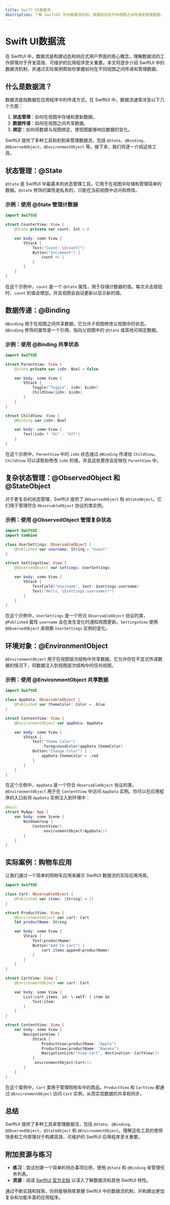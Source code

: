 ```yaml
---
title: Swift UI数据流
description: 了解 SwiftUI 中的数据流机制，掌握如何在不同视图之间传递和管理数据。
---
```


# Swift UI数据流

在 SwiftUI 中，数据流是构建动态和响应式用户界面的核心概念。理解数据流的工作原理对于开发高效、可维护的应用程序至关重要。本文将逐步介绍 SwiftUI 中的数据流机制，并通过实际案例帮助你掌握如何在不同视图之间传递和管理数据。

## 什么是数据流？

数据流是指数据在应用程序中的传递方式。在 SwiftUI 中，数据流通常涉及以下几个方面：

1. **状态管理**：如何在视图中存储和更新数据。
2. **数据传递**：如何在视图之间共享数据。
3. **绑定**：如何将数据与视图绑定，使视图能够响应数据的变化。

SwiftUI 提供了多种工具和机制来管理数据流，包括 `@State`、`@Binding`、`@ObservedObject`、`@EnvironmentObject` 等。接下来，我们将逐一介绍这些工具。

## 状态管理：@State

`@State` 是 SwiftUI 中最基本的状态管理工具。它用于在视图中存储和管理简单的数据。`@State` 修饰的属性是私有的，只能在当前视图中访问和修改。

### 示例：使用 @State 管理计数器

```swift
import SwiftUI

struct CounterView: View {
    @State private var count: Int = 0

    var body: some View {
        VStack {
            Text("Count: \(count)")
            Button("Increment") {
                count += 1
            }
        }
    }
}
```

在这个示例中，`count` 是一个 `@State` 属性，用于存储计数器的值。每次点击按钮时，`count` 的值会增加，并且视图会自动更新以显示新的值。

## 数据传递：@Binding

`@Binding` 用于在视图之间共享数据。它允许子视图修改父视图中的状态。`@Binding` 修饰的属性是一个引用，指向父视图中的 `@State` 或其他可绑定数据。

### 示例：使用 @Binding 共享状态

```swift
import SwiftUI

struct ParentView: View {
    @State private var isOn: Bool = false

    var body: some View {
        VStack {
            Toggle("Toggle", isOn: $isOn)
            ChildView(isOn: $isOn)
        }
    }
}

struct ChildView: View {
    @Binding var isOn: Bool

    var body: some View {
        Text(isOn ? "On" : "Off")
    }
}
```

在这个示例中，`ParentView` 中的 `isOn` 状态通过 `@Binding` 传递给 `ChildView`。`ChildView` 可以读取和修改 `isOn` 的值，并且这些更改会反映在 `ParentView` 中。

## 复杂状态管理：@ObservedObject 和 @StateObject

对于更复杂的状态管理，SwiftUI 提供了 `@ObservedObject` 和 `@StateObject`。它们用于管理符合 `ObservableObject` 协议的类实例。

### 示例：使用 @ObservedObject 管理复杂状态

```swift
import SwiftUI
import Combine

class UserSettings: ObservableObject {
    @Published var username: String = "Guest"
}

struct SettingsView: View {
    @ObservedObject var settings: UserSettings

    var body: some View {
        VStack {
            TextField("Username", text: $settings.username)
            Text("Hello, \(settings.username)!")
        }
    }
}
```

在这个示例中，`UserSettings` 是一个符合 `ObservableObject` 协议的类，`@Published` 属性 `username` 会在发生变化时通知视图更新。`SettingsView` 使用 `@ObservedObject` 来观察 `UserSettings` 实例的变化。

## 环境对象：@EnvironmentObject

`@EnvironmentObject` 用于在视图层次结构中共享数据。它允许你在不显式传递数据的情况下，将数据注入到视图层次结构中的任何视图。

### 示例：使用 @EnvironmentObject 共享数据

```swift
import SwiftUI

class AppData: ObservableObject {
    @Published var themeColor: Color = .blue
}

struct ContentView: View {
    @EnvironmentObject var appData: AppData

    var body: some View {
        VStack {
            Text("Theme Color")
                .foregroundColor(appData.themeColor)
            Button("Change Color") {
                appData.themeColor = .red
            }
        }
    }
}
```

在这个示例中，`AppData` 是一个符合 `ObservableObject` 协议的类，`@EnvironmentObject` 用于在 `ContentView` 中访问 `AppData` 实例。你可以在应用程序的入口处将 `AppData` 实例注入到环境中：

```swift
@main
struct MyApp: App {
    var body: some Scene {
        WindowGroup {
            ContentView()
                .environmentObject(AppData())
        }
    }
}
```

## 实际案例：购物车应用

让我们通过一个简单的购物车应用来展示 SwiftUI 数据流的实际应用场景。

```swift
import SwiftUI

class Cart: ObservableObject {
    @Published var items: [String] = []
}

struct ProductView: View {
    @EnvironmentObject var cart: Cart
    let productName: String

    var body: some View {
        VStack {
            Text(productName)
            Button("Add to Cart") {
                cart.items.append(productName)
            }
        }
    }
}

struct CartView: View {
    @EnvironmentObject var cart: Cart

    var body: some View {
        List(cart.items, id: \.self) { item in
            Text(item)
        }
    }
}

struct ContentView: View {
    var body: some View {
        NavigationView {
            VStack {
                ProductView(productName: "Apple")
                ProductView(productName: "Banana")
                NavigationLink("View Cart", destination: CartView())
            }
            .environmentObject(Cart())
        }
    }
}
```

在这个案例中，`Cart` 类用于管理购物车中的商品。`ProductView` 和 `CartView` 都通过 `@EnvironmentObject` 访问 `Cart` 实例，从而实现数据的共享和同步。

## 总结

SwiftUI 提供了多种工具来管理数据流，包括 `@State`、`@Binding`、`@ObservedObject`、`@StateObject` 和 `@EnvironmentObject`。理解这些工具的使用场景和工作原理对于构建高效、可维护的 SwiftUI 应用程序至关重要。

## 附加资源与练习

- **练习**：尝试创建一个简单的待办事项应用，使用 `@State` 和 `@Binding` 来管理任务列表。
- **资源**：阅读 [SwiftUI 官方文档](https://developer.apple.com/documentation/swiftui/) 以深入了解数据流和其他 SwiftUI 特性。

通过不断实践和探索，你将能够熟练掌握 SwiftUI 中的数据流机制，并构建出更加复杂和功能丰富的应用程序。